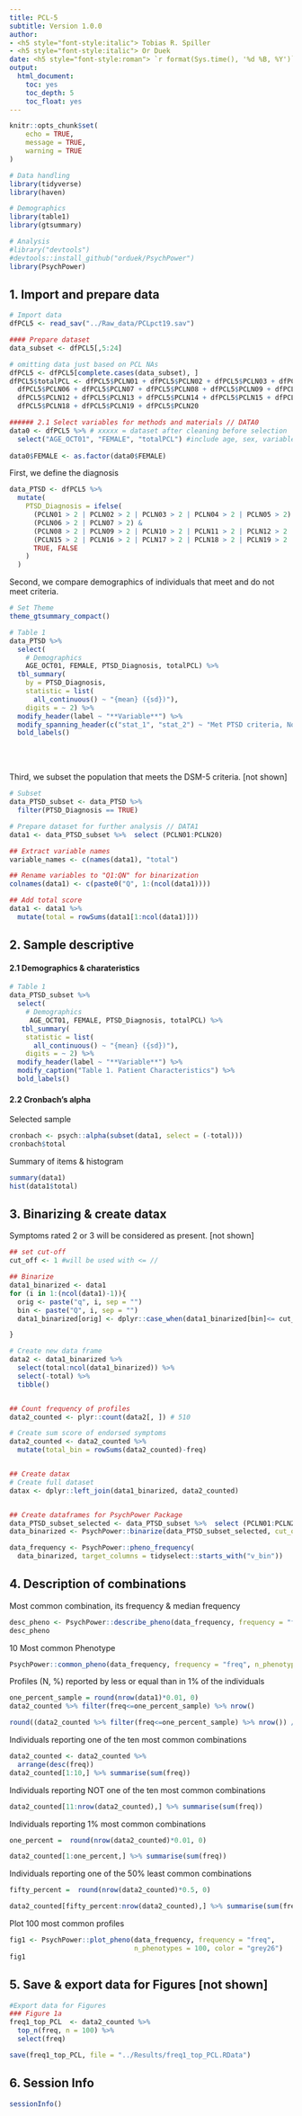 ```yaml
---
title: PCL-5
subtitle: Version 1.0.0
author:
- <h5 style="font-style:italic"> Tobias R. Spiller
- <h5 style="font-style:italic"> Or Duek
date: <h5 style="font-style:roman"> `r format(Sys.time(), '%d %B, %Y')`
output:
  html_document:
    toc: yes
    toc_depth: 5
    toc_float: yes
---
```



```r
knitr::opts_chunk$set(
	echo = TRUE,
	message = TRUE,
	warning = TRUE
)
```

```r
# Data handling
library(tidyverse)
library(haven)

# Demographics
library(table1)
library(gtsummary)

# Analysis
#library("devtools")
#devtools::install_github("orduek/PsychPower")
library(PsychPower)
```

## 1. Import and prepare data

```r
# Import data
dfPCL5 <- read_sav("../Raw_data/PCLpct19.sav")

#### Prepare dataset
data_subset <- dfPCL5[,5:24]

# omitting data just based on PCL NAs
dfPCL5 <- dfPCL5[complete.cases(data_subset), ]
dfPCL5$totalPCL <- dfPCL5$PCLN01 + dfPCL5$PCLN02 + dfPCL5$PCLN03 + dfPCL5$PCLN04 + dfPCL5$PCLN05 + 
  dfPCL5$PCLN06 + dfPCL5$PCLN07 + dfPCL5$PCLN08 + dfPCL5$PCLN09 + dfPCL5$PCLN10 + dfPCL5$PCLN11 +
  dfPCL5$PCLN12 + dfPCL5$PCLN13 + dfPCL5$PCLN14 + dfPCL5$PCLN15 + dfPCL5$PCLN16 + dfPCL5$PCLN17 +
  dfPCL5$PCLN18 + dfPCL5$PCLN19 + dfPCL5$PCLN20

###### 2.1 Select variables for methods and materials // DATA0
data0 <- dfPCL5 %>% # xxxxx = dataset after cleaning before selection
  select("AGE_OCT01", "FEMALE", "totalPCL") #include age, sex, variables of interest
 
data0$FEMALE <- as.factor(data0$FEMALE)
```

First, we define the diagnosis

```r
data_PTSD <- dfPCL5 %>%
  mutate(
    PTSD_Diagnosis = ifelse(
      (PCLN01 > 2 | PCLN02 > 2 | PCLN03 > 2 | PCLN04 > 2 | PCLN05 > 2) &
      (PCLN06 > 2 | PCLN07 > 2) &
      (PCLN08 > 2 | PCLN09 > 2 | PCLN10 > 2 | PCLN11 > 2 | PCLN12 > 2 | PCLN13 > 2 | PCLN14 > 2) &
      (PCLN15 > 2 | PCLN16 > 2 | PCLN17 > 2 | PCLN18 > 2 | PCLN19 > 2 | PCLN20 > 2),
      TRUE, FALSE
    )
  )
```

Second, we compare demographics of individuals that meet and do not meet criteria.

```r
# Set Theme
theme_gtsummary_compact()

# Table 1
data_PTSD %>%
  select(
    # Demographics
    AGE_OCT01, FEMALE, PTSD_Diagnosis, totalPCL) %>%
  tbl_summary(
    by = PTSD_Diagnosis,
    statistic = list(
      all_continuous() ~ "{mean} ({sd})"),
    digits = ~ 2) %>% 
  modify_header(label ~ "**Variable**") %>%
  modify_spanning_header(c("stat_1", "stat_2") ~ "Met PTSD criteria, No. (%) of Patients") %>%
  bold_labels() 
```
<br><br>

Third, we subset the population that meets the DSM-5 criteria. [not shown]

```r
# Subset
data_PTSD_subset <- data_PTSD %>% 
  filter(PTSD_Diagnosis == TRUE)
```

```r
# Prepare dataset for further analysis // DATA1
data1 <- data_PTSD_subset %>%  select (PCLN01:PCLN20)

## Extract variable names
variable_names <- c(names(data1), "total")

## Rename variables to "Q1:QN" for binarization
colnames(data1) <- c(paste0("Q", 1:(ncol(data1))))

## Add total score
data1 <- data1 %>% 
  mutate(total = rowSums(data1[1:ncol(data1)]))
```

## 2. Sample descriptive
#### 2.1 Demographics & charateristics
```r
# Table 1
data_PTSD_subset %>%
  select(
    # Demographics
     AGE_OCT01, FEMALE, PTSD_Diagnosis, totalPCL) %>%
   tbl_summary(
    statistic = list(
      all_continuous() ~ "{mean} ({sd})"),
    digits = ~ 2) %>% 
  modify_header(label ~ "**Variable**") %>%
  modify_caption("Table 1. Patient Characteristics") %>%
  bold_labels()
``` 

#### 2.2 Cronbach's alpha
Selected sample
```r
cronbach <- psych::alpha(subset(data1, select = (-total)))
cronbach$total
```

Summary of items & histogram
```r
summary(data1)
hist(data1$total)
```

## 3. Binarizing & create datax 
Symptoms rated 2 or 3 will be considered as present. [not shown]
```r
## set cut-off
cut_off <- 1 #will be used with <= // 

## Binarize
data1_binarized <- data1
for (i in 1:(ncol(data1)-1)){
  orig <- paste("q", i, sep = "")
  bin <- paste("Q", i, sep = "")
  data1_binarized[orig] <- dplyr::case_when(data1_binarized[bin]<= cut_off ~ 0, data1_binarized[bin]>cut_off ~ 1)  #0 = "Symptom absent", 1 = "Symptom present"

}

# Create new data frame
data2 <- data1_binarized %>% 
  select(total:ncol(data1_binarized)) %>% 
  select(-total) %>% 
  tibble()


## Count frequency of profiles
data2_counted <- plyr::count(data2[, ]) # 510

# Create sum score of endorsed symptoms
data2_counted <- data2_counted %>% 
  mutate(total_bin = rowSums(data2_counted)-freq)


## Create datax 
# Create full dataset
datax <- dplyr::left_join(data1_binarized, data2_counted)


## Create dataframes for PsychPower Package 
data_PTSD_subset_selected <- data_PTSD_subset %>%  select (PCLN01:PCLN20)
data_binarized <- PsychPower::binarize(data_PTSD_subset_selected, cut_off = 1)

data_frequency <- PsychPower::pheno_frequency(
  data_binarized, target_columns = tidyselect::starts_with("v_bin"))
```


## 4. Description of combinations
Most common combination, its frequency & median frequency
```r
desc_pheno <- PsychPower::describe_pheno(data_frequency, frequency = "freq") 
desc_pheno
```

10 Most common Phenotype
```r
PsychPower::common_pheno(data_frequency, frequency = "freq", n_phenotypes = 10)
```

Profiles (N, %) reported by less or equal than in 1% of the individuals

```r
one_percent_sample = round(nrow(data1)*0.01, 0)
data2_counted %>% filter(freq<=one_percent_sample) %>% nrow()

round((data2_counted %>% filter(freq<=one_percent_sample) %>% nrow()) / nrow(data2_counted), 3)
```

Individuals reporting one of the ten most common combinations
```r
data2_counted <- data2_counted %>% 
  arrange(desc(freq))
data2_counted[1:10,] %>% summarise(sum(freq))
```

Individuals reporting NOT one of the ten most common combinations
```r
data2_counted[11:nrow(data2_counted),] %>% summarise(sum(freq))
```

Individuals reporting 1% most common combinations
```r
one_percent =  round(nrow(data2_counted)*0.01, 0)

data2_counted[1:one_percent,] %>% summarise(sum(freq))
```

Individuals reporting one of the 50% least common combinations
```r
fifty_percent =  round(nrow(data2_counted)*0.5, 0)

data2_counted[fifty_percent:nrow(data2_counted),] %>% summarise(sum(freq))
```

Plot 100 most common profiles
```r
fig1 <- PsychPower::plot_pheno(data_frequency, frequency = "freq",
                               n_phenotypes = 100, color = "grey26")
fig1
```


## 5. Save & export data for Figures [not shown]
```r
#Export data for Figures 
### Figure 1a
freq1_top_PCL  <- data2_counted %>% 
  top_n(freq, n = 100) %>% 
  select(freq)

save(freq1_top_PCL, file = "../Results/freq1_top_PCL.RData")
```

## 6. Session Info
```r
sessionInfo()
```